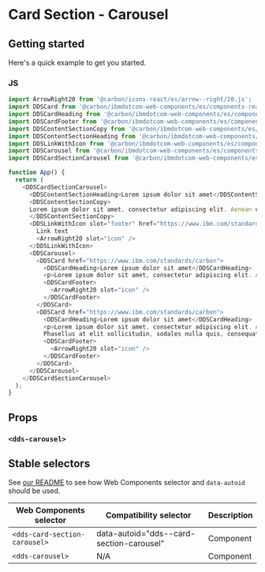 



# Card Section - Carousel

## Getting started

Here's a quick example to get you started.

### JS

```javascript
import ArrowRight20 from '@carbon/icons-react/es/arrow--right/20.js';
import DDSCard from '@carbon/ibmdotcom-web-components/es/components-react/card/card.js';
import DDSCardHeading from '@carbon/ibmdotcom-web-components/es/components-react/card/card-heading.js';
import DDSCardFooter from '@carbon/ibmdotcom-web-components/es/components-react/card/card-footer.js';
import DDSContentSectionCopy from '@carbon/ibmdotcom-web-components/es/components-react/content-section/content-section-copy.js';
import DDSContentSectionHeading from '@carbon/ibmdotcom-web-components/es/components-react/content-section/content-section-heading.js';
import DDSLinkWithIcon from '@carbon/ibmdotcom-web-components/es/components-react/link-with-icon/link-with-icon.js';
import DDSCarousel from '@carbon/ibmdotcom-web-components/es/components-react/carousel/carousel.js';
import DDSCardSectionCarousel from '@carbon/ibmdotcom-web-components/es/components-react/card-section-carousel/card-section-carousel.js';

function App() {
  return (
    <DDSCardSectionCarousel>
      <DDSContentSectionHeading>Lorem ipsum dolor sit amet</DDSContentSectionHeading>
      <DDSContentSectionCopy>
      Lorem ipsum dolor sit amet, consectetur adipiscing elit. Aenean et ultricies est.
      </DDSContentSectionCopy>
      <DDSLinkWithIcon slot="footer" href="https://www.ibm.com/standards/carbon">
        Link text
        <ArrowRight20 slot="icon" />
      </DDSLinkWithIcon>
      <DDSCarousel>
        <DDSCard href="https://www.ibm.com/standards/carbon">
          <DDSCardHeading>Lorem ipsum dolor sit amet</DDSCardHeading>
          <p>Lorem ipsum dolor sit amet, consectetur adipiscing elit. Aenean et ultricies est.</p>
          <DDSCardFooter>
            <ArrowRight20 slot="icon" />
          </DDSCardFooter>
        </DDSCard>
        <DDSCard href="https://www.ibm.com/standards/carbon">
          <DDSCardHeading>Lorem ipsum dolor sit amet</DDSCardHeading>
          <p>Lorem ipsum dolor sit amet, consectetur adipiscing elit. Aenean et ultricies est. Mauris iaculis eget dolor nec hendrerit.</p>
          Phasellus at elit sollicitudin, sodales nulla quis, consequat libero.
          <DDSCardFooter>
            <ArrowRight20 slot="icon" />
          </DDSCardFooter>
        </DDSCard>
      </DDSCarousel>
    </DDSCardSectionCarousel>
  );
}
```

## Props

### `<dds-carousel>`

<Props of={PropTypesRef} />

## Stable selectors

See [our README](https://github.com/carbon-design-system/carbon-for-ibm-dotcom/tree/main/packages/web-components#stable-selectors-for-analytics-and-integratione2e-testing-in-web-components) to see how Web Components selector and `data-autoid` should be used.

| Web Components selector             | Compatibility selector                    | Description |
| ----------------------------------- | ----------------------                    | ----------- |
| `<dds-card-section-carousel>`        | data-autoid="dds--card-section-carousel"  | Component   |
| `<dds-carousel>`                    | N/A                                       | Component   |

<Description markdown={contributing} />
